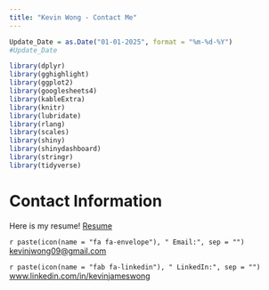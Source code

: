 ```yaml
---
title: "Kevin Wong - Contact Me"
---
```


```r
Update_Date = as.Date("01-01-2025", format = "%m-%d-%Y")
#Update_Date

library(dplyr)
library(gghighlight)
library(ggplot2)
library(googlesheets4)
library(kableExtra)
library(knitr)
library(lubridate)
library(rlang)
library(scales)
library(shiny)
library(shinydashboard)
library(stringr)
library(tidyverse)
```

<style>
.left {
  text-align: left;
}
</style>

# Contact Information

Here is my resume! [Resume](Resume_Wong_20250701.pdf){target="_blank"}

<p class="left">
`r paste(icon(name = "fa fa-envelope"), " Email:", sep = "")` <kevinjwong09@gmail.com>
</p>

<p class="left">
`r paste(icon(name = "fab fa-linkedin"), " LinkedIn:", sep = "")` [www.linkedin.com/in/kevinjameswong](https://www.linkedin.com/in/kevinjameswong/){target="_blank"}
</p>

<!--
<p class="left">
`r icon(name = "fab fa-square-github")` GitHub: [www.github.com/kevinjameswong](https://www.github.com/kevinjameswong){target="_blank"}
</p>
-->

